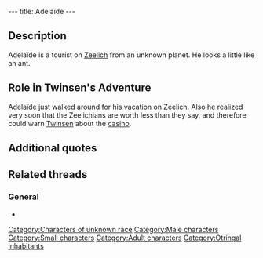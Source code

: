 ---
title: Adelaïde
---

{{Character|
Name=Adelaïde|
Image=DVADELAI.JPG|
Race=Unknown|
Gender=Male|
Size=Small|
Age=Adult}}

{{Quote|
Quote=I shouldn't never have watched that commercial for Zeelich, it's so fake. The changing of the guard was lousy, we never even got to see the emperor, and that casino, it's a tourist clip-joint..."Have trust in our friendship..." Hah! Who are they trying to kidding!|
Character=Adelaïde}}

==Description==
Adelaïde is a tourist on [[Zeelich]] from an unknown planet. He looks a little like an ant.

==Role in Twinsen's Adventure==
Adelaïde just walked around for his vacation on Zeelich. Also he realized very soon that the Zeelichians are worth less than they say, and therefore could warn [[Twinsen]] about the [[casino]].

==Additional quotes==
{{Quote|
Quote=This is a well organized planet: soldiers everywhere, law and order, discipline, clean treets.|
Character=Adelaïde}}
{{Quote|
Quote=I hope my shuttle will be here soon, I can't wait to get back home.|
Character=Adelaïde}}

==Related threads==
===General===
* {{thread|id=2803|title=Red planet?}}

[[Category:Characters of unknown race]]
[[Category:Male characters]]
[[Category:Small characters]]
[[Category:Adult characters]]
[[Category:Otringal inhabitants]]